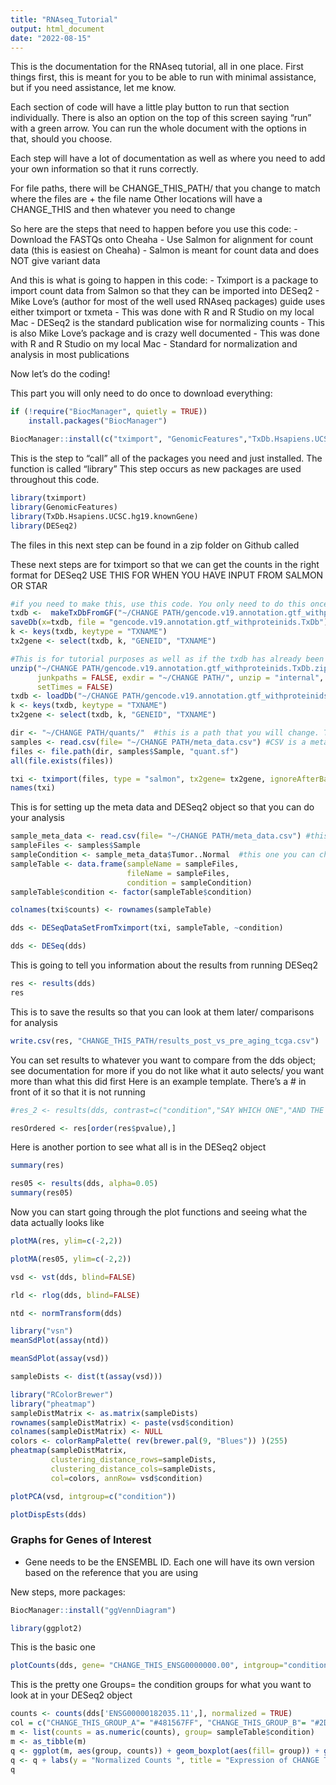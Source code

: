 ```yaml
---
title: "RNAseq_Tutorial"
output: html_document
date: "2022-08-15"
---
```

This is the documentation for the RNAseq tutorial, all in one place. 
First things first, this is meant for you to be able to run with minimal assistance, 
but if you need assistance, let me know. 

Each section of code will have a little play button to run that section individually. 
There is also an option on the top of this screen saying "run" with a green arrow. You 
can run the whole document with the options in that, should you choose. 

Each step will have a lot of documentation as well as where you need to add your own 
information so that it runs correctly. 

For file paths, there will be CHANGE_THIS_PATH/ that you change to match where the files are + the file name 
Other locations will have a CHANGE_THIS and then whatever you need to change 

So here are the steps that need to happen before you use this code: 
- Download the FASTQs onto Cheaha 
- Use Salmon for alignment for count data (this is easiest on Cheaha)
    - Salmon is meant for count data and does NOT give variant data

And this is what is going to happen in this code: 
-   Tximport is a package to import count data from Salmon so that they can be imported into DESeq2
    -   Mike Love's (author for most of the well used RNAseq packages) guide uses either tximport or txmeta
    -   This was done with R and R Studio on my local Mac
-   DESeq2 is the standard publication wise for normalizing counts
    -   This is also Mike Love's package and is crazy well documented 
    -   This was done with R and R Studio on my local Mac
    -   Standard for normalization and analysis in most publications

Now let's do the coding!

This part you will only need to do once to download everything: 

```r
if (!require("BiocManager", quietly = TRUE))
    install.packages("BiocManager")

BiocManager::install(c("tximport", "GenomicFeatures","TxDb.Hsapiens.UCSC.hg19.knownGene","DESeq2","vsn", "RColorBrewer", "pheatmap"))
```

This is the step to "call" all of the packages you need and just installed. 
The function is called "library"
This step occurs as new packages are used throughout this code. 
```r
library(tximport)
library(GenomicFeatures)
library(TxDb.Hsapiens.UCSC.hg19.knownGene)
library(DESeq2)
```

The files in this next step can be found in a zip folder on Github called

These next steps are for tximport so that we can get the counts in the right format for DESeq2 
USE THIS FOR WHEN YOU HAVE INPUT FROM SALMON OR STAR 
```r
#if you need to make this, use this code. You only need to do this once. 
txdb <-  makeTxDbFromGF("~/CHANGE PATH/gencode.v19.annotation.gtf_withproteinids.TxDb")
saveDb(x=txdb, file = "gencode.v19.annotation.gtf_withproteinids.TxDb") #this is the name of the file. Don't touch it
k <- keys(txdb, keytype = "TXNAME")
tx2gene <- select(txdb, k, "GENEID", "TXNAME")
```

```r
#This is for tutorial purposes as well as if the txdb has already been made 
unzip("~/CHANGE PATH/gencode.v19.annotation.gtf_withproteinids.TxDb.zip", files = NULL, list = FALSE, overwrite = TRUE,
      junkpaths = FALSE, exdir = "~/CHANGE PATH/", unzip = "internal",
      setTimes = FALSE)
txdb <- loadDb("~/CHANGE PATH/gencode.v19.annotation.gtf_withproteinids.TxDb")
k <- keys(txdb, keytype = "TXNAME")
tx2gene <- select(txdb, k, "GENEID", "TXNAME")
```


```r
dir <- "~/CHANGE PATH/quants/"  #this is a path that you will change. This is the quants folder from Salmon that should be locally on your computer 
samples <- read.csv(file= "~/CHANGE PATH/meta_data.csv") #CSV is a metadata file. A sample of this file is on github 
files <- file.path(dir, samples$Sample, "quant.sf")
all(file.exists(files))
```


```r
txi <- tximport(files, type = "salmon", tx2gene= tx2gene, ignoreAfterBar= TRUE)
names(txi)
```


This is for setting up the meta data and DESeq2 object so that you can do your analysis 
```r
sample_meta_data <- read.csv(file= "~/CHANGE PATH/meta_data.csv") #this is a DIFFERENT meta data file. Example in github. Include any information in this that you want to compare between samples
sampleFiles <- samples$Sample
sampleCondition <- sample_meta_data$Tumor..Normal  #this one you can change to whatever column you want in your meta data for comparisons 
sampleTable <- data.frame(sampleName = sampleFiles,
                          fileName = sampleFiles,
                          condition = sampleCondition)
sampleTable$condition <- factor(sampleTable$condition)
```


```r
colnames(txi$counts) <- rownames(sampleTable)
```

```r
dds <- DESeqDataSetFromTximport(txi, sampleTable, ~condition)
```

```r
dds <- DESeq(dds)
```

This is going to tell you information about the results from running DESeq2 
```r
res <- results(dds)
res
```

This is to save the results so that you can look at them later/ comparisons for analysis 
```r
write.csv(res, "CHANGE_THIS_PATH/results_post_vs_pre_aging_tcga.csv")
```


You can set results to whatever you want to compare from the dds object; see documentation for more if you do not like what it auto selects/ you want more than what this did first 
Here is an example template. There's a # in front of it so that it is not running 
```r
#res_2 <- results(dds, contrast=c("condition","SAY WHICH ONE","AND THE OTHER"))
```


```r
resOrdered <- res[order(res$pvalue),]
```

Here is another portion to see what all is in the DESeq2 object 
```r
summary(res)
```

```r
res05 <- results(dds, alpha=0.05)
summary(res05)
```

Now you can start going through the plot functions and seeing what the data actually looks like 
```r
plotMA(res, ylim=c(-2,2))
```

```r
plotMA(res05, ylim=c(-2,2))
```

```r
vsd <- vst(dds, blind=FALSE)
```

```r
rld <- rlog(dds, blind=FALSE)
```

```r
ntd <- normTransform(dds)
```

```r
library("vsn")
meanSdPlot(assay(ntd))
```

```r
meanSdPlot(assay(vsd))
```

```r
sampleDists <- dist(t(assay(vsd)))
```

```r
library("RColorBrewer")
library("pheatmap")
sampleDistMatrix <- as.matrix(sampleDists)
rownames(sampleDistMatrix) <- paste(vsd$condition)
colnames(sampleDistMatrix) <- NULL
colors <- colorRampPalette( rev(brewer.pal(9, "Blues")) )(255)
pheatmap(sampleDistMatrix,
         clustering_distance_rows=sampleDists,
         clustering_distance_cols=sampleDists,
         col=colors, annRow= vsd$condition)
```
```r
plotPCA(vsd, intgroup=c("condition"))
```

```r
plotDispEsts(dds)
```

### Graphs for Genes of Interest

- Gene needs to be the ENSEMBL ID. Each one will have its own version based on the reference that you are using 

New steps, more packages: 

```r
BiocManager::install("ggVennDiagram")
```

```r
library(ggplot2)
```

This is the basic one 
```r
plotCounts(dds, gene= "CHANGE_THIS_ENSG0000000.00", intgroup="condition")
```


This is the pretty one 
Groups= the condition groups for what you want to look at in your DESeq2 object 
```r
counts <- counts(dds['ENSG00000182035.11',], normalized = TRUE)
col = c("CHANGE_THIS_GROUP_A"= "#481567FF", "CHANGE_THIS_GROUP_B"= "#2D708EFF", "CHANGE_THIS_GROUP_C"= "#29AF7FFF")
m <- list(counts = as.numeric(counts), group= sampleTable$condition)
m <- as_tibble(m)
q <- ggplot(m, aes(group, counts)) + geom_boxplot(aes(fill= group)) + geom_jitter(width = 0.1) + aes(color= group) + scale_fill_manual(values = alpha(col,.3)) +scale_color_manual(values = alpha(col, 1.0)) + theme(text = element_text(size = 13)) + theme(axis.text.y = element_text(size = 17)) + theme(legend.position="none")
q <- q + labs(y = "Normalized Counts ", title = "Expression of CHANGE THIS GENE NAME")
q
```




